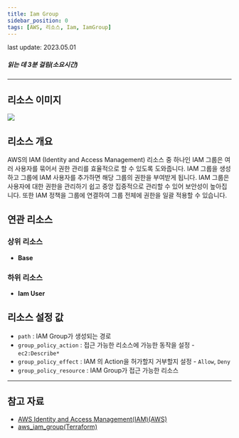 ```yaml
---
title: Iam Group
sidebar_position: 0
tags: [AWS, 리소스, Iam, IamGroup]
---
```



<span className="theme-doc-version-badge badge badge--secondary">
    last update: 2023.05.01
</span>

##### 읽는 데 3분 걸림(소요시간)

---

## 리소스 이미지

<img src={icon} />

## 리소스 개요

AWS의 IAM (Identity and Access Management) 리소스 중 하나인 IAM 그룹은 여러 사용자를 묶어서 권한 관리를 효율적으로 할 수 있도록 도와줍니다. IAM 그룹을 생성하고 그룹에 IAM 사용자를 추가하면 해당 그룹의 권한을 부여받게 됩니다. IAM 그룹은 사용자에 대한 권한을 관리하기 쉽고 중앙 집중적으로 관리할 수 있어 보안성이 높아집니다. 또한 IAM 정책을 그룹에 연결하여 그룹 전체에 권한을 일괄 적용할 수 있습니다.

## 연관 리소스

### 상위 리소스

-   **Base**

### 하위 리소스

-   **Iam User**

## 리소스 설정 값

-   `path` : IAM Group가 생성되는 경로
-   `group_policy_action` : 접근 가능한 리소스에 가능한 동작을 설정 - `ec2:Describe*`
-   `group_policy_effect` : IAM 의 Action을 허가할지 거부할지 설정 - `Allow`, `Deny`
-   `group_policy_resource` : IAM Group가 접근 가능한 리소스

---

## 참고 자료

-   [AWS Identity and Access Management(IAM)(AWS)](https://docs.aws.amazon.com/ko_kr/IAM/latest/UserGuide/introduction.html)
-   [aws_iam_group(Terraform)](https://registry.terraform.io/providers/hashicorp/aws/latest/docs/resources/iam_group)
